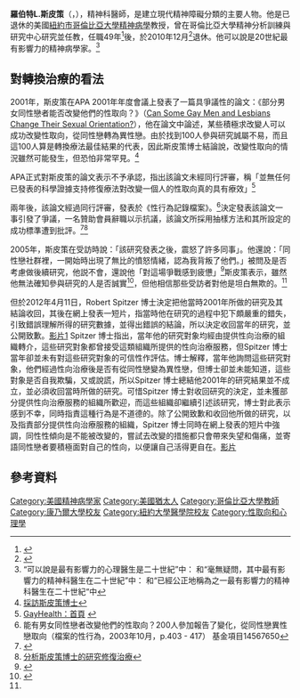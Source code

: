 {{Link style|time=2015-12-11T11:12:49+00:00}}
'''羅伯特L.斯皮策'''（{{lang|en|Robert L. Spitzer}}，{{bd|1932年|5月22日|2015年|12月25日|}}），精神科醫師，是建立現代精神障礙分類的主要人物。他是已退休的美國[[纽约|紐約市]][[哥伦比亚大学|哥倫比亞大學]][[精神病学|精神病學]]教授，曾在哥倫比亞大學精神分析訓練與研究中心研究並任教，任職49年<ref>{{cite web|title=Tribute to Robert L. Spitzer by Hannah S. Decker (December 17, 2010)|publisher=Automattic (WordPress)|url=http://historypsychiatry.wordpress.com/2011/01/05/tribute-to-robert-l-spitzer-by-hannah-s-decker-december-17-2010/|accessdate=February 10, 2011}}</ref>後，於2010年12月<ref>{{cite web|title=No Grand Rounds - Retirement event for Dr. Robert Spitzer|publisher=Columbia University Medical Center|url=http://asp.cumc.columbia.edu/psych/events/psychdisplayimage.asp?Event_ID=2078|date=December 17, 2010|accessdate=February 9, 2011|deadurl=yes|archiveurl=https://web.archive.org/web/20110930162328/http://asp.cumc.columbia.edu/psych/events/psychdisplayimage.asp?Event_ID=2078|archivedate=2011年9月30日}}</ref>退休。他可以說是20世紀最有影響力的精神病學家。<ref> “可以說是最有影響力的心理醫生是二十世紀”中： {{cite book|author=Lane, Christopher|title=Shyness: How Normal Behavior Became a Sickness|year=2008|publisher=Yale University Press via Amazon.com Look Inside|url=http://www.amazon.com/Shyness-Normal-Behavior-Became-Sickness/dp/0300143176/|isbn=9780300143171|page=6}}和“毫無疑問，其中最有影響力的精神科醫生在二十世紀”中： {{cite news|author=Spiegel, Alix|title=The Dictionary of Disorder|work=The New Yorker|publisher=Condé Nast|date=January 3, 2005|url=http://www.newyorker.com/archive/2005/01/03/050103fa_fact?currentPage=all|accessdate=February 10, 2011}}和“已經公正地稱為之一最有影響力的精神科醫生在二十世紀“中{{cite news|author=Angell, Marcia|title=The Illusions of Psychiatry|date=July 14, 2011|publisher=The New York Review of Books|url=http://www.nybooks.com/articles/archives/2011/jul/14/illusions-of-psychiatry/?pagination=false|volume=58|issue=12}}</ref>

== 對轉換治療的看法 ==
2001年，斯皮策在APA 2001年年度會議上發表了一篇具爭議性的論文：《部分男女同性戀者能否改變他們的性取向？》（[[:en:Conversion_therapy#Can_Some_Gay_Men_and_Lesbians_Change_Their_Sexual_Orientation?|Can Some Gay Men and Lesbians Change Their Sexual Orientation?]]），他在論文中論述，某些積極求改變人可以成功改變性取向，從同性戀轉為異性戀。由於找到100人參與研究誠屬不易，而且這100人算是轉換療法最佳結果的代表，因此斯皮策博士結論說，改變性取向的情況雖然可能發生，但恐怕非常罕見。<ref> [http://www.youtube.com/watch?v=ZwE6_dLweYo 採訪斯皮策博士]</ref>

APA正式對斯皮策的論文表示不予承認，指出該論文未經同行評審，稱「並無任何已發表的科學證據支持修復療法對改變一個人的性取向真的具有療效」<ref> [http://www.gayhealth.com/templates/1153405334669988619162/common/feature.html?record=552&trycookie=1?record=552 GayHealth：首頁]  {{webarchive|url=https://web.archive.org/web/20070928091622/http://www.gayhealth.com/templates/1153405334669988619162/common/feature.html?record=552&trycookie=1%3Frecord%3D552 |date=2007-09-28 }}</ref>

兩年後，該論文經過同行評審，發表於《性行為記錄檔案》。<ref>能有男女同性戀者改變他們的性取向？200人參加報告了變化，從同性戀異性戀取向（檔案的性行為，2003年10月，p.403 - 417） {{DOI|10.1023/A:1025647527010}}基金項目14567650</ref>決定發表該論文一事引發了爭議，一名贊助會員辭職以示抗議，該論文所採用抽樣方法和其所設定的成功標準遭到批評。<ref>{{cite web| url=http://www.timeshighereducation.co.uk/story.asp?storycode=180133 |title=Storm over gay 'cure' |date=October 3, 2003 |first=Steve |last=Farrar |work=[[泰晤士高等教育|泰晤士高等教育]]}}</ref><ref>[http://www.religioustolerance.org/hom_spit.htm 分析斯皮策博士的研究修復治療]</ref>

2005年，斯皮策在受訪時說：「該研究發表之後，震怒了許多同事」。他還說：「同性戀社群裡，一開始時出現了無比的憤怒情緒，認為我背叛了他們。」被問及是否考慮做後續研究，他説不會，還說他「對這場爭戰感到疲憊」<ref name="christianitytoday.com"> [http://www.christianitytoday.com/ct/2005/april/20.94.html ]</ref>斯皮策表示，雖然他無法確知參與研究的人是否誠實<ref>{{cite news| url=http://www.washingtonpost.com/wp-srv/aponline/20010509/aponline013921_000.htm | author=Malcolm Ritter |title=Study: Some Gays Can Go Straight | work=The Washington Post | date=May 9, 2001}}</ref>，但他相信那些受訪者對他是坦白無欺的。<ref name="christianitytoday.com"></ref>

但於2012年4月11日，Robert Spitzer 博士決定把他當時2001年所做的研究及其結論收回，其後在網上發表一短片，指當時他在研究的過程中犯下頗嚴重的錯失，引致錯誤理解所得的研究數據，並得出錯誤的結論，所以決定收回當年的研究，並公開致歉。[http://www.youtube.com/watch?v=gIifMxPcRnI&feature=player_embedded 影片][http://www.nytimes.com/2012/05/19/health/dr-robert-l-spitzer-noted-psychiatrist-apologizes-for-study-on-gay-cure.html?pagewanted=all] Spitzer 博士指出，當年他的研究對象均經由提供性向治療的組織轉介，這些研究對象都曾接受這類組織所提供的性向治療服務，但Spitzer 博士當年卻並未有對這些研究對象的可信性作評估。博士解釋，當年他詢問這些研究對象，他們經過性向治療後是否有從同性戀變為異性戀，但博士卻並未能知道，這些對象是否自我欺騙，又或說謊，所以Spitzer 博士總結他2001年的研究結果並不成立，並必須收回當時所做的研究。可惜Spitzer 博士對收回研究的決定，並未獲部分提供性向治療服務的組織所歡迎，而這些組織卻繼續引述該研究，博士對此表示感到不幸，同時指責這種行為是不道德的。除了公開致歉和收回他所做的研究，以及指責部分提供性向治療服務的組織，Spitzer 博士同時在網上發表的短片中強調，同性性傾向是不能被改變的，嘗試去改變的措施都只會帶來失望和傷痛，並寄語同性戀者要積極面對自己的性向，以便讓自己活得更自在。[http://www.youtube.com/watch?v=gIifMxPcRnI&feature=player_embedded 影片]

== 參考資料 ==
{{Reflist|2}}

{{Authority control}}
{{DEFAULTSORT:Spitzer, Robert (Psychiatrist)}}

[[Category:美國精神病學家|Category:美國精神病學家]]
[[Category:美國猶太人|Category:美國猶太人]]
[[Category:哥倫比亞大學教師|Category:哥倫比亞大學教師]]
[[Category:康乃爾大學校友|Category:康乃爾大學校友]]
[[Category:紐約大學醫學院校友|Category:紐約大學醫學院校友]]
[[Category:性取向和心理學|Category:性取向和心理學]]